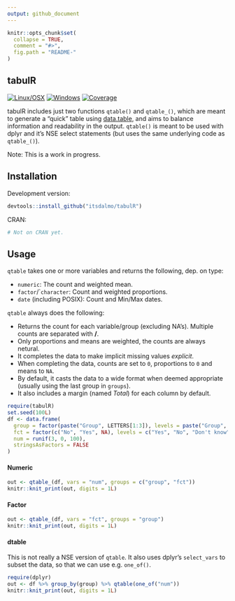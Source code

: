 ```yaml
---
output: github_document
---
```


<!-- README.md is generated from README.Rmd. Please edit that file -->

```r
knitr::opts_chunk$set(
  collapse = TRUE,
  comment = "#>",
  fig.path = "README-"
)
```

## tabulR

[![Linux/OSX](https://travis-ci.org/itsdalmo/tabulR.svg?branch=master)](https://travis-ci.org/itsdalmo/tabulR)
[![Windows](https://ci.appveyor.com/api/projects/status/github/itsdalmo/tabulR?branch=master&svg=true)](https://ci.appveyor.com/project/itsdalmo/tabulR)
[![Coverage](http://codecov.io/github/itsdalmo/tabulR/coverage.svg?branch=master)](http://codecov.io/github/itsdalmo/tabulR?branch=master)

tabulR includes just two functions `qtable()` and `qtable_()`, which are meant to 
generate a "quick" table using [data.table](https://github.com/Rdatatable/data.table), 
and aims to balance information and readability in the output. `qtable()` is meant to 
be used with dplyr and it's NSE select statements (but uses the same underlying code as `qtable_()`).

Note: This is a work in progress.

## Installation

Development version:
```R
devtools::install_github("itsdalmo/tabulR")
```

CRAN:
```R
# Not on CRAN yet.
```

## Usage

`qtable` takes one or more variables and returns the following, dep. on type:

- `numeric`: The count and weighted mean.
- `factor`/``character`: Count and weighted proportions.
- `date` (including POSIX): Count and Min/Max dates. 

`qtable` always does the following:

- Returns the count for each variable/group (excluding NA's). Multiple counts are separated with **/**.
- Only proportions and means are weighted, the counts are always netural.
- It completes the data to make implicit missing values *explicit*. 
- When completing the data, counts are set to `0`, proportions to `0` and means to `NA`.
- By default, it casts the data to a wide format when deemed appropriate (usually using the last
group in `groups`).
- It also includes a margin (named *Total*) for each column by default.

```r
require(tabulR)
set.seed(100L)
df <- data.frame(
  group = factor(paste("Group", LETTERS[1:3]), levels = paste("Group", LETTERS[1:4])),
  fct = factor(c("No", "Yes", NA), levels = c("Yes", "No", "Don't know")),
  num = runif(3, 0, 100),
  stringsAsFactors = FALSE
)
```

#### Numeric

```r
out <- qtable_(df, vars = "num", groups = c("group", "fct"))
knitr::knit_print(out, digits = 1L)
```

#### Factor

```r
out <- qtable_(df, vars = "fct", groups = "group")
knitr::knit_print(out, digits = 1L)
```

#### dtable

This is not really a NSE version of `qtable`. It also uses dplyr's `select_vars` to
subset the data, so that we can use e.g. `one_of()`.

```r
require(dplyr)
out <- df %>% group_by(group) %>% qtable(one_of("num"))
knitr::knit_print(out, digits = 1L)
```
